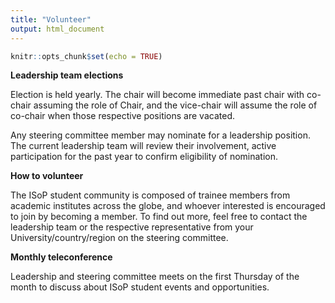 ```yaml
---
title: "Volunteer"
output: html_document
---
```


```r
knitr::opts_chunk$set(echo = TRUE)
```


__Leadership team elections__

Election is held yearly. The chair will become immediate past chair with co-chair assuming the role of Chair, and the vice-chair will assume the role of co-chair when those respective positions are vacated.

Any steering committee member may nominate for a leadership position. The current leadership team will review their involvement, active participation for the past year to confirm eligibility of nomination.


__How to volunteer__

The ISoP student community is composed of trainee members from academic institutes across the globe, and whoever interested is encouraged to join by becoming a member. To find out more, feel free to contact the leadership team or the respective representative from your University/country/region on the steering committee.


__Monthly teleconference__

Leadership and steering committee meets on the first Thursday of the month to discuss about ISoP student events and opportunities.